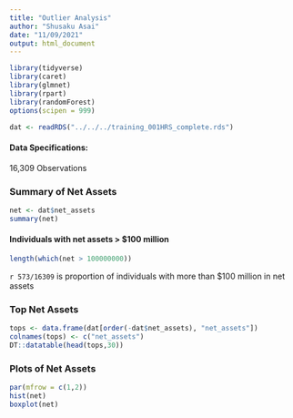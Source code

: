 ```yaml
---
title: "Outlier Analysis"
author: "Shusaku Asai"
date: "11/09/2021"
output: html_document
---
```


```r
library(tidyverse)
library(caret)
library(glmnet)
library(rpart)
library(randomForest)
options(scipen = 999)
```

```r
dat <- readRDS("../../../training_001HRS_complete.rds")
```

#### Data Specifications:   
16,309 Observations

### Summary of Net Assets   

```r
net <- dat$net_assets
summary(net)
```

  

#### Individuals with net assets > $100 million
```r
length(which(net > 100000000))
```
`r 573/16309` is proportion of individuals with more than $100 million in net assets  



### Top Net Assets   
```r
tops <- data.frame(dat[order(-dat$net_assets), "net_assets"])
colnames(tops) <- c("net_assets")
DT::datatable(head(tops,30))
```




### Plots of Net Assets   
  
```r
par(mfrow = c(1,2))
hist(net)
boxplot(net)
```


